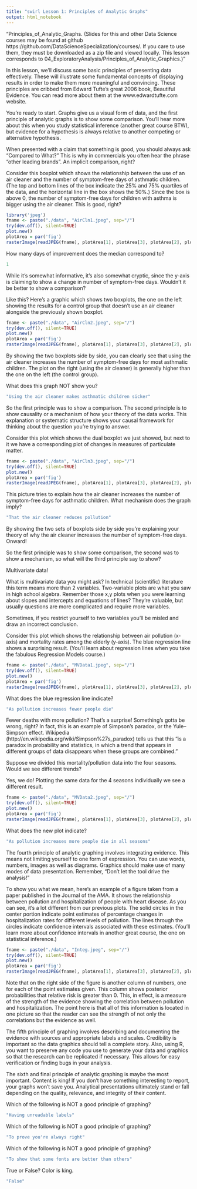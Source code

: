 ```yaml
---
title: "swirl Lesson 1: Principles of Analytic Graphs"
output: html_notebook
---
```


"Principles_of_Analytic_Graphs. (Slides for this and other Data Science courses may be found at github https://github.com/DataScienceSpecialization/courses/. If you care to use them, they must be downloaded as a zip file and viewed locally. This lesson corresponds to 04_ExploratoryAnalysis/Principles_of_Analytic_Graphics.)"

In this lesson, we'll discuss  some basic principles of  presenting data effectively. These will illustrate some fundamental concepts of displaying results in order to make them more meaningful and convincing. These principles are cribbed from Edward Tufte's great 2006 book, Beautiful Evidence. You can read more about them at the www.edwardtufte.com website.

You're ready to start. Graphs give us a visual form of data, and the first principle of analytic graphs is to show some comparison. You'll hear more about this when you study statistical inference (another great course BTW), but evidence for a hypothesis is always relative to another competing or alternative hypothesis.  

When presented with a claim that something is good, you should always ask "Compared to What?" This is why in commercials you often hear the phrase "other leading brands". An implicit comparison, right?

Consider this boxplot which shows the relationship between the use of an air cleaner and the number of symptom-free days of asthmatic children. (The top and bottom lines of the box indicate the 25% and 75% quartiles of the data, and the horizontal line in the box shows the 50%.) Since the box is above 0, the number of symptom-free days for children with asthma is bigger using the air cleaner. This is good, right?

```r
library('jpeg')
fname <- paste("./data", "AirCln1.jpeg", sep="/")
try(dev.off(), silent=TRUE)
plot.new()
plotArea = par('fig')
rasterImage(readJPEG(fname), plotArea[1], plotArea[3], plotArea[2], plotArea[4], interpolate=FALSE)
```

How many days of improvement does the median correspond to?

```r
1
```

While it's somewhat informative, it's also somewhat cryptic, since the y-axis is claiming to show a change in number of symptom-free days. Wouldn't it be better to show a comparison?

Like this? Here's a graphic which shows two boxplots, the one on the left showing the results for a control group that doesn't use an air cleaner alongside the previously shown boxplot.

```r
fname <- paste("./data", "AirCln2.jpeg", sep="/")
try(dev.off(), silent=TRUE)
plot.new()
plotArea = par('fig')
rasterImage(readJPEG(fname), plotArea[1], plotArea[3], plotArea[2], plotArea[4], interpolate=FALSE)
```

By showing the two boxplots side by side, you can clearly see that using the air cleaner increases the number of symptom-free days for most asthmatic children. The plot on the right (using the air cleaner) is generally higher than the one on the left (the control group).

What does this graph NOT show you?

```r
"Using the air cleaner makes asthmatic children sicker"
```

So the first principle was to show a comparison. The second principle is to show causality or a mechanism of how your theory of the data works. This  explanation or systematic structure shows your causal framework for thinking about the question you're trying to answer.

Consider this plot which shows the dual boxplot we just showed, but next to it we have a corresponding plot of changes in measures of particulate matter. 

```r
fname <- paste("./data", "AirCln3.jpeg", sep="/")
try(dev.off(), silent=TRUE)
plot.new()
plotArea = par('fig')
rasterImage(readJPEG(fname), plotArea[1], plotArea[3], plotArea[2], plotArea[4], interpolate=FALSE)
```

This picture tries to explain how the air cleaner  increases the number of symptom-free days for asthmatic children. What mechanism does the graph imply?

```r
"That the air cleaner reduces pollution"
```

By showing the two sets of boxplots side by side you're explaining your theory of why the air cleaner increases the number of symptom-free days. Onward!

So the first principle was to show some comparison, the second was to show a mechanism, so what will the third principle say to show? 

Multivariate data! 

What is multivariate data you might ask? In technical (scientific) literature this term means more than 2 variables. Two-variable plots are what you saw in high school algebra.  Remember those x,y plots when you were learning about slopes and intercepts and equations of lines? They're valuable, but usually questions are more complicated and require more variables.  

Sometimes, if you restrict yourself to two variables you'll be misled and draw an incorrect conclusion.

Consider this plot which shows the relationship between air pollution (x-axis) and mortality rates among the elderly (y-axis). The blue regression line shows a surprising result. (You'll learn about regression lines when you take the fabulous Regression Models course.)

```r
fname <- paste("./data", "MVData1.jpeg", sep="/")
try(dev.off(), silent=TRUE)
plot.new()
plotArea = par('fig')
rasterImage(readJPEG(fname), plotArea[1], plotArea[3], plotArea[2], plotArea[4], interpolate=FALSE)
```

What does the blue regression line indicate?

```r
"As pollution increases fewer people die"
```

Fewer deaths with more pollution? That's a surprise! Something's gotta be wrong, right? In fact, this is an example of Simpson's paradox, or the Yule–Simpson effect. Wikipedia (http://en.wikipedia.org/wiki/Simpson%27s_paradox) tells us that this "is a paradox in probability and statistics, in which a trend that appears in different groups of data disappears when these groups are combined." 

Suppose we divided this mortality/pollution data into the four seasons. Would we see different trends?

Yes, we do! Plotting the same data for the 4 seasons individually we see a different result. 

```r
fname <- paste("./data", "MVData2.jpeg", sep="/")
try(dev.off(), silent=TRUE)
plot.new()
plotArea = par('fig')
rasterImage(readJPEG(fname), plotArea[1], plotArea[3], plotArea[2], plotArea[4], interpolate=FALSE)
```

What does the new plot indicate?

```r
"As pollution increases more people die in all seasons"
```

The fourth principle of analytic graphing involves integrating evidence. This means not limiting yourself to one form of expression. You can use  words, numbers, images as well as diagrams. Graphics should make use of many modes of data presentation. Remember, "Don't let the tool drive the analysis!"

To show you what we mean, here's an example of a figure taken from a paper published in the Journal of the AMA. It shows the relationship between pollution and hospitalization of people with heart disease. As you can see, it's a lot different from our previous plots. The solid circles in the center portion indicate point estimates of percentage changes in hospitalization rates for different levels of pollution. The lines through the circles indicate confidence intervals associated with these estimates. (You'll learn more about confidence intervals in another great course, the one on statistical inference.) 

```r
fname <- paste("./data", "Integ.jpeg", sep="/")
try(dev.off(), silent=TRUE)
plot.new()
plotArea = par('fig')
rasterImage(readJPEG(fname), plotArea[1], plotArea[3], plotArea[2], plotArea[4], interpolate=FALSE)
```

Note that on the right side of the figure is another column of numbers, one for each of the point estimates given. This column shows posterior probabilities that relative risk is greater than 0. This, in effect, is a measure of the strength of the evidence showing the correlation between pollution and hospitalization.  The point here is that all of this information is located in one picture so that the reader can see the strength of not only the correlations but the evidence as well.

The fifth principle of graphing involves describing and documenting the evidence with sources and appropriate labels and scales. Credibility is important so the data graphics should tell a complete story. Also, using R, you want to preserve any code you use to generate your data and graphics so that the research can be replicated if necessary. This allows for easy verification or finding bugs in your analysis.

The sixth and final principle of analytic graphing is maybe the most important. Content is king! If you don't have something interesting to report, your graphs won't save you. Analytical presentations ultimately stand or fall depending on the quality, relevance, and integrity of their content.

Which of the following is NOT a good principle of graphing?

```r
"Having unreadable labels"
```

Which of the following is NOT a good principle of graphing?

```r
"To prove you're always right"
```

Which of the following is NOT a good principle of graphing?

```r
"To show that some fonts are better than others"
```

True or False? Color is king.

```r
"False"
```
